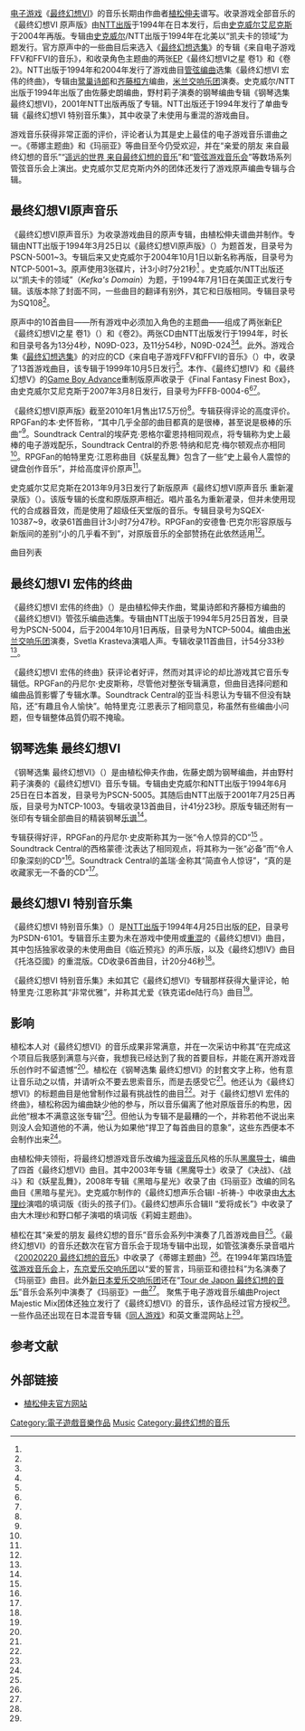 {{NoteTA
| G1=Games
| G2=Square Enix
}}

{{最终幻想系列的音乐}}

[[电子游戏|电子游戏]]《[[最终幻想VI|最终幻想VI]]》的音乐长期由作曲者[[植松伸夫|植松伸夫]]谱写。收录游戏全部音乐的《最终幻想VI 原声版》由[[NTT出版|NTT出版]]于1994年在日本发行，后由[[史克威尔艾尼克斯|史克威尔艾尼克斯]]于2004年再版。专辑由[[史克威尔|史克威尔]]/NTT出版于1994年在北美以“凯夫卡的领域”为题发行。官方原声中的一些曲目后来选入《[[最终幻想选集|最终幻想选集]]》的专辑《来自电子游戏FFV和FFVI的音乐》，和收录角色主题曲的两张[[EP|EP]]《最终幻想VI之星 卷1》和《卷2》。NTT出版于1994年和2004年发行了游戏曲目[[管弦|管弦]][[编曲|编曲]]选集《最终幻想VI 宏伟的终曲》，专辑由[[鹭巢诗郎|鹭巢诗郎]]和[[齐藤桓方|齐藤桓方]]编曲，[[米兰交响乐团|米兰交响乐团]]演奏。史克威尔/NTT出版于1994年出版了由佐藤史朗编曲，野村莉子演奏的钢琴编曲专辑《钢琴选集 最终幻想VI》，2001年NTT出版再版了专辑。NTT出版还于1994年发行了单曲专辑《最终幻想VI 特别音乐集》，其中收录了未使用与重混的游戏曲目。

游戏音乐获得非常正面的评价，评论者认为其是史上最佳的电子游戏音乐谱曲之一。《蒂娜主题曲》和《玛丽亚》等曲目至今仍受欢迎，并在“亲爱的朋友 来自最终幻想的音乐”“[[遥远的世界_来自最终幻想的音乐|遥远的世界 来自最终幻想的音乐]]”和“[[管弦游戏音乐会|管弦游戏音乐会]]”等数场系列管弦音乐会上演出。史克威尔艾尼克斯内外的团体还发行了游戏原声编曲专辑与合辑。

== 最终幻想VI原声音乐 ==

{{Infobox album
| Name = 最终幻想VI原声音乐
| Type = soundtrack
| Artist = [[植松伸夫|植松伸夫]]
| Cover =
| Cover size =
| Released = 1994年3月25日<br />1994年7月1日（凯夫卡的领域<br />2004年10月1日（再版）
| Recorded = [[Sunrise_Studios|Sunrise Studios]]
| Genre = [[氛围音乐|氛围]]、[[芯片音乐|芯片]], [[古典音乐|古典]]<ref name="discogs_ffvi">{{cite web|title=Nobuo Uematsu – Final Fantasy VI: Original Sound Version|url=http://www.discogs.com/Nobuo-Uematsu-Final-Fantasy-VI-Original-Sound-Version/master/254511|publisher=[[Discogs|Discogs]]|accessdate=7 August 2012|archive-date=2021-02-18|archive-url=https://web.archive.org/web/20210218052827/https://www.discogs.com/Nobuo-Uematsu-Final-Fantasy-VI-Original-Sound-Version/master/254511|dead-url=no}}</ref>、[[Disco|Disco]]、[[电子音乐|电子]]、[[电子游戏音乐|游戏]]、[[合成流行音乐|合成流行]]<ref>{{cite web|title=Nobuo Uematsu – Final Fantasy VI Original Sound Version (Taiwan)|url=http://www.discogs.com/Nobuo-Uematsu-Final-Fantasy-VI-Original-Sound-Version/release/495955|publisher=[[Discogs|Discogs]]|accessdate=7 August 2012|archive-date=2021-02-19|archive-url=https://web.archive.org/web/20210219120254/https://www.discogs.com/Nobuo-Uematsu-Final-Fantasy-VI-Original-Sound-Version/release/495955|dead-url=no}}</ref>、[[高科技舞曲|高科技舞曲]]<ref name="discogs_ffvi" />
| Length = 58:00（碟片1）<br />57:18（碟片2）<br />72:03（碟片3）
| Label = [[NTT出版|NTT出版]]<br />[[史克威尔|史克威尔]]（凯夫卡的领域）<br />[[史克威尔艾尼克斯|史克威尔艾尼克斯]]（再版）
| Producer = 植松伸夫
| Reviews =
}}

《最终幻想VI原声音乐》为收录游戏曲目的原声专辑，由植松伸夫谱曲并制作。专辑由NTT出版于1994年3月25日以《最终幻想VI原声版》（{{lang|ja|ファイナルファンタジー VI オリジナル・サウンド・ヴァージョン}}）为题首发，目录号为PSCN-5001~3。专辑后来又史克威尔于2004年10月1日以新名称再版，目录号为NTCP-5001~3。原声使用3张碟片，计3小时7分21秒<ref name="RPGFOST" /> 。史克威尔/NTT出版还以“凯夫卡的领域”（''Kefka's Domain''）为题，于1994年7月1日在美国正式发行专辑。该版本除了封面不同，一些曲目的翻译有别外，其它和日版相同。专辑目录号为SQ108<ref name="RPGFKD" />。

原声中的10首曲目——所有游戏中必须加入角色的主题曲——组成了两张新[[EP|EP]]《最终幻想VI之星 卷1》（{{lang|ja|ファイナルファンタジー VI スターズＶｏｌ．１}}）和《卷2》。两张CD由NTT出版发行于1994年，时长和目录号各为13分4秒，N09D-023，及11分54秒，N09D-024<ref name="FFMFF6STARSinfo" /><ref name="FFMFF6STARS2info" />。此外。游戏合集《[[最终幻想选集|最终幻想选集]]》的对应的CD《来自电子游戏FFV和FFVI的音乐》（{{lang|en|''Music from FFV and FFVI Video Games''}}）中，收录了13首游戏曲目，该专辑于1999年10月5日发行<ref name="RPGFFF56review" />。本作、《最终幻想IV》和《最终幻想V》的[[Game_Boy_Advance|Game Boy Advance]]重制版原声收录于《Final Fantasy Finest Box》，由史克威尔艾尼克斯于2007年3月8日发行，目录号为FFFB-0004-6<ref name="FinestBox" /><ref name="SEMOFFFBinfo" />。

《最终幻想VI原声版》截至2010年1月售出17.5万份<ref name="Oricon" />。专辑获得评论的高度评价。RPGFan的本·史怀哲称，“其中几乎全部的曲目都真的是很棒，甚至说是极棒的乐曲”<ref name="RPGFOST" />。Soundtrack Central的埃萨克·恩格尔霍恩持相同观点，将专辑称为史上最棒的电子游戏配乐，Soundtrack Central的乔恩·特纳和尼克·梅尔顿观点亦相同<ref name="STCFF6OSVreview"/>。RPGFan的帕特里克·江恩称曲目《妖星乱舞》包含了一些“史上最令人震惊的键盘创作音乐”，并给高度评价原声<ref name="RPGFOST" />。

史克威尔艾尼克斯在2013年9月3日发行了新版原声《最终幻想VI原声音乐 重新灌录版》（{{lang|ja|FINAL FANTASY VI Original Sound Track Remaster Version}}）。该版专辑的长度和原版原声相近。唱片虽名为重新灌录，但并未使用现代的合成器音效，而是使用了超级任天堂版的音乐。专辑目录号为SQEX-10387~9，收录61首曲目计3小时7分47秒。RPGFan的安德鲁·巴克尔形容原版与新版间的差别“小的几乎看不到”，对原版音乐的全部赞扬在此依然适用<ref name="RPGFremaster" />。

; 曲目列表{{nobold|<ref name="ITUNES" /><ref name="JAPNAMES" /><ref name="KEFKA" />}}

{{tracklist
| collapsed = yes
| headline = 碟片1
| extra_column = 《凯夫卡的领域》标题
| title1 = {{lang|ja|予兆}}
| note1 = 预兆
| extra1 = {{lang|en|Opening Theme}}
| length1 = 4:15
| title2 = {{lang|ja|炭坑都市ナルシェ}}
| note2 = 炭坑都市那鲁雪
| extra2 = {{lang|en|The Mines of Narshe}}
| length2 = 2:48
| title3 = {{lang|ja|目覚め}}
| note3 = 觉醒
| extra3 = {{lang|en|Awakening}}
| length3 = 1:41
| title4 = {{lang|ja|ロックのテーマ}}
| note4 = 洛克主题曲
| extra4 = {{lang|en|Locke}}
| length4 = 2:01
| title5 = {{lang|ja|戦闘}}
| note5 = 战斗
| extra5 = {{lang|en|Battle Theme}}
| length5 = 1:59
| title6 = {{lang|ja|勝利のファンファーレ}}
| note6 = 胜利的短曲
| extra6 = {{lang|en|Fanfare}}
| length6 = 0:39
| title7 = {{lang|ja|エドガー、マッシュのテーマ}}
| note7 = 艾德加、马修主题曲
| extra7 = {{lang|en|Edgar & Sabin}}
| length7 = 2:32
| title8 = {{lang|ja|魔導士ケフカ}}
| note8 = 魔导士凯夫卡
| extra8 = {{lang|en|Kefka}}
| length8 = 2:43
| title9 = {{lang|ja|霊峰コルツ}}
| note9 = 圣山科尔兹
| extra9 = {{lang|en|Mt. Kolts}}
| length9 = 2:30
| title10 = {{lang|ja|反乱分子}}
| note10 = 反叛分子
| extra10 = {{lang|en|Returners}}
| length10 = 2:42
| title11 = {{lang|ja|シャドウのテーマ}}
| note11 = 影之主题曲
| extra11 = {{lang|en|Shadow}}
| length11 = 1:53
| title12 = {{lang|ja|帝国の進軍}}
| note12 = 帝国的进军
| extra12 = {{lang|en|Troops March On}}
| length12 = 1:56
| title13 = {{lang|ja|カイエンのテーマ}}
| note13 = 加源主题曲
| extra13 = {{lang|en|Cyan}}
| length13 = 2:21
| title14 = {{lang|ja|許されざる者}}
| note14 = 不可饶恕之人
| extra14 = {{lang|en|The Unforgiven}}
| length14 = 1:23
| title15 = {{lang|ja|迷いの森}}
| note15 = 迷幻森林
| extra15 = {{lang|en|The Phantom Forest}}
| length15 = 3:17
| title16 = {{lang|ja|魔列車}}
| note16 = 魔列车
| extra16 = {{lang|en|Phantom Train}}
| length16 = 2:49
| title17 = {{lang|ja|獣ヶ原}}
| note17 = 兽之原
| extra17 = {{lang|en|Wild West}}
| length17 = 2:17
| title18 = {{lang|ja|ガウのテーマ}}
| note18 = 嘎之主题曲
| extra18 = {{lang|en|Gau}}
| length18 = 1:50
| title19 = {{lang|ja|蛇の道}}
| note19 = 蛇之道
| extra19 = {{lang|en|The Serpent Trench}}
| length19 = 2:06
| title20 = {{lang|ja|街角の子供達}}
| note20 = 街头的孩子们
| extra20 = {{lang|en|Kids Run Through the City}}
| length20 = 2:42
| title21 = {{lang|ja|戒厳令}}
| note21 = 戒严令
| extra21 = {{lang|en|Under Martial Law}}
| length21 = 2:26
| title22 = {{lang|ja|セリスのテーマ}}
| note22 = 莎莉丝主题曲
| extra22 = {{lang|en|Celes}}
| length22 = 2:56
| title23 = {{lang|ja|幻獣を守れ!}}
| note23 = 保卫幻兽！
| extra23 = {{lang|en|Save Them!}}
| length23 = 1:57
| title24 = {{lang|ja|決戦}}
| note24 = 决战
| extra24 = {{lang|en|The Decisive Battle}}
| length24 = 2:01
| title25 = {{lang|ja|メタモルフォーゼ}}
| note25 = 变形
| extra25 = {{lang|en|Metamorphosis}}
| length25 = 1:25
}}
{{tracklist
| collapsed = yes
| headline = 碟片2
| extra_column = 《凯夫卡的领域》标题
| title1 = {{lang|ja|ティナのテーマ}}
| note1 = 蒂娜主题曲
| extra1 = {{lang|en|Terra}}
| length1 = 3:50
| title2 = {{lang|ja|運命のコイン}}
| note2 = 命运的硬币
| extra2 = {{lang|en|Coin Song}}
| length2 = 3:14
| title3 = {{lang|ja|テクノdeチョコボ}}
| note3 = 铁克诺de陆行鸟
| extra3 = {{lang|en|Techno de Chocobo}}
| length3 = 1:35
| title4 = {{lang|ja|永遠に,レイチェル}}
| note4 = 永远，蕾切尔
| extra4 = {{lang|en|Forever Rachel}}
| length4 = 2:51
| title5 = {{lang|ja|スラム・シャッフル}}
| note5 =
| extra5 = {{lang|en|Slam Shuffle}}
| length5 = 2:20
| title6 = {{lang|ja|スピナッチ・ラグ}}
| note6 =
| extra6 = {{lang|en|Spinach Rag}}
| length6 = 2:13
| title7 = {{lang|ja|序曲}}
| note7 = 序曲
| extra7 = {{lang|en|Overture}}
| length7 = 4:46
| title8 = {{lang|ja|アリア}}
| note8 = 玛丽亚
| extra8 = {{lang|en|Aria di Mezzo Carattere}}
| length8 = 3:55
| title9 = {{lang|ja|婚礼のワルツ～決闘}}
| note9 = 婚礼华尔兹～决斗
| extra9 = {{lang|en|The Wedding"}}
| length9 = 4:00
| title10 = {{lang|ja|大団円}}
| note10 = 大结局
| extra10 = {{lang|en|Grand Finale?}}
| length10 = 3:14
| title11 = {{lang|ja|セッツァーのテーマ}}
| note11 = 西杰亚主题曲
| extra11 = {{lang|en|Setzer}}
| length11 = 1:55
| title12 = {{lang|ja|ジョニー・C・バッド}}
| note12 = 约翰尼·C·巴德
| extra12 = {{lang|en|Johnny C Bad}}
| length12 = 2:54
| title13 = {{lang|ja|ガストラ帝国}}
| note13 = 加斯特拉帝国
| extra13 = {{lang|en|The Empire "Gestahl"}}
| length13 = 3:11
| title14 = {{lang|ja|魔導研究所}}
| note14 = 魔导研究所
| extra14 = {{lang|en|Devil's Lab}}
| length14 = 2:32
| title15 = {{lang|ja|飛空挺ブラックジャック}}
| note15 = 飞空艇黑杰克
| extra15 = {{lang|en|Blackjack}}
| length15 = 3:04
| title16 = {{lang|ja|ん??}}
| note16 = 啊？？
| extra16 = {{lang|en|??}}
| length16 = 1:07
| title17 = {{lang|ja|モグのテーマ}}
| note17 = 莫古主题曲
| extra17 = {{lang|en|Mog}}
| length17 = 1:54
| title18 = {{lang|ja|ストラゴスのテーマ}}
| note18 = 斯特拉格斯主题曲
| extra18 = {{lang|en|Strago}}
| length18 = 2:29
| title19 = {{lang|ja|リルムのテーマ}}
| note19 = 莉姆主题曲
| extra19 = {{lang|en|Relm}}
| length19 = 2:54
| title20 = {{lang|ja|幻獣界}}
| note20 = 幻兽界
| extra20 = {{lang|en|Another World of Beasts}}
| length20 = 2:37
}}
{{tracklist
| collapsed = yes
| headline = 碟片3
| extra_column = 《凯夫卡的领域》标题
| title1 = {{lang|ja|魔大陸}}
| note1 = 魔大陆
| extra1 = {{lang|en|New Continent}}
| length1 = 2:27
| title2 = {{lang|ja|大破壊}}
| note2 = 大破坏
| extra2 = {{lang|en|Catastrophe}}
| length2 = 2:15
| title3 = {{lang|ja|死闘}}
| note3 = 死战
| extra3 = {{lang|en|The Fierce Battle}}
| length3 = 2:34
| title4 = {{lang|ja|レスト・イン・ピース}}
| note4 = 安息
| extra4 = {{lang|en|Rest in Peace}}
| length4 = 0:29
| title5 = {{lang|ja|死界}}
| note5 = 死界
| extra5 = {{lang|en|Dark World}}
| length5 = 3:03
| title6 = {{lang|ja|あの日から…}}
| note6 = 从那天起……
| extra6 = {{lang|en|The Day After}}
| length6 = 2:14
| title7 = {{lang|ja|仲間を求めて}}
| note7 = 寻找伙伴们
| extra7 = {{lang|en|Searching for Friends}}
| length7 = 2:56
| title8 = {{lang|ja|ゴゴのテーマ}}
| note8 = Gogo主题曲
| extra8 = {{lang|en|Gogo}}
| length8 = 2:10
| title9 = {{lang|ja|墓碑銘}}
| note9 = 墓志铭
| extra9 = {{lang|en|Epitaph}}
| length9 = 2:50
| title10 = {{lang|ja|からくり屋敷}}
| note10 = 机关豪宅
| extra10 = {{lang|en|The Magic House}}
| length10 = 2:32
| title11 = {{lang|ja|ウーマロのテーマ}}
| note11 = 乌玛主题曲
| extra11 = {{lang|en|Umaro}}
| length11 = 1:54
| title12 = {{lang|ja|狂信集団}}
| note12 = 狂热者团体
| extra12 = {{lang|en|Fanatics}}
| length12 = 1:47
| title13 = {{lang|ja|邪神の塔}}
| note13 = 邪神之塔
| extra13 = {{lang|en|Last Dungeon}}
| length13 = 2:49
| title14 = {{lang|ja|妖星乱舞}}
| note14 = 妖星乱舞
| extra14 = {{lang|en|Dancing Mad}}
| length14 = 17:35
| title15 = {{lang|ja|蘇る緑}}
| note15 = 绿色复苏
| extra15 = {{lang|en|Ending Theme}}
| length15 = 21:29
| title16 = {{lang|ja|プレリュード}}
| note16 = 前奏曲
| extra16 = {{lang|en|The Prelude}}
| length16 = 2:21
}}{{clear}}

== 最终幻想VI 宏伟的终曲 ==

{{Infobox album
| Name = 最终幻想VI 宏伟的终曲
| Type = Soundtrack
| Artist = [[植松伸夫|植松伸夫]]
| Cover =
| Released = 1994年5月25日
| Length = 54:33
| Label = [[NTT出版|NTT出版]]
}}

《最终幻想VI 宏伟的终曲》（{{lang|ja|ファイナルファンタジーVI グランド・フィナーレ}}）是由植松伸夫作曲，鹭巢诗郎和齐藤桓方编曲的《最终幻想VI》管弦乐编曲选集。专辑由NTT出版于1994年5月25日首发，目录号为PSCN-5004，后于2004年10月1日再版，目录号为NTCP-5004。编曲由[[米兰交响乐团|米兰交响乐团]]演奏，Svetla Krasteva演唱人声。专辑收录11首曲目，计54分33秒<ref name="RPGFGF" />。

《最终幻想VI 宏伟的终曲》获评论者好评，然而对其评论的却比游戏其它音乐专辑低。RPGFan的丹尼尔·史皮斯称，尽管他对整张专辑满意，但曲目选择问题和编曲品質影響了专辑水準。Soundtrack Central的亚当·科恩认为专辑不但没有缺陷，还“有趣且令人愉快”。帕特里克·江恩表示了相同意见，称虽然有些编曲小问题，但专辑整体品質仍瑕不掩瑜。

{{tracklist
| collapsed = yes
| headline = 曲目列表
| extra = 英文标题
| title1 = {{lang|ja|予兆～ティナのテーマ}}
| note1 = 预兆～蒂娜主题曲
| extra1 = Opening Theme~Tina
| length1 = 7:57
| title2 = {{lang|ja|ケフカのテーマ}}
| note2 = 凯夫卡主题曲
| extra2 = Cefca
| length2 = 3:24
| title3 = {{lang|ja|迷いの森}}
| note3 = 迷幻森林
| extra3 = The Mystic Forest
| length3 = 4:46
| title4 = {{lang|ja|ガウのテーマ}}
| note4 = 加源主题曲
| extra4 = Gau
| length4 = 5:18
| title5 = {{lang|ja|ミラノdeチョコボ}}
| note5 = 米兰de陆行鸟
| extra5 = Milan de Chocobo
| length5 = 5:36
| title6 = {{lang|ja|帝国の進軍}}
| note6 = 帝国的进军
| extra6 = Troops March On
| length6 = 4:25
| title7 = {{lang|ja|街角の子供達}}
| note7 = 街头的孩子们
| extra7 = Kids Run Through The City Corner
| length7 = 3:13
| title8 = {{lang|ja|飛空艇ブラックジャック}}
| note8 = 飞空艇黑杰克
| extra8 = Blackjack
| length8 = 4:16
| title9 = {{lang|ja|リルムのテーマ}}
| note9 = 莉姆主题曲
| extra9 = Relm
| length9 = 5:38
| title10 = {{lang|ja|魔列車}}
| note10 = 魔列车
| extra10 = Mistery Train
| length10 = 4:01
| title11 = {{lang|ja|アリア}}
| note11 = 玛丽亚
| extra11 = Aria Di Mezzo Carattere
| length11 = 5:53
}}{{clear}}

== 钢琴选集 最终幻想VI ==

{{Infobox album
| Name = 钢琴选集 最终幻想VI
| Type = Soundtrack
| Artist = [[植松伸夫|植松伸夫]]
| Cover =
| Released = 1994年6月25日
| Length = 41:23
| Label = [[NTT出版|NTT出版]]
}}

《钢琴选集 最终幻想VI》（{{lang|ja|ピアノコレクションズ ファイナルファンタジーVI}}）是由植松伸夫作曲，佐藤史朗为钢琴编曲，并由野村莉子演奏的《最终幻想VI》音乐专辑。专辑由史克威尔和NTT出版于1994年6月25日在日本首发，目录号为PSCN-5005。其随后由NTT出版于2001年7月25日再版，目录号为NTCP-1003。专辑收录13首曲目，计41分23秒。原版专辑还附有一张印有专辑全部曲目的精装钢琴[[散页乐谱|乐谱]]<ref name="RPGFPC" />。

专辑获得好评，RPGFan的丹尼尔·史皮斯称其为一张“令人惊异的CD”<ref name="RPGFPC" /> 。Soundtrack Central的西格蒙德·沈表达了相同观点，将其称为一张“必备”而“令人印象深刻的CD”<ref name="SCPC" />。Soundtrack Central的盖瑞·金称其“简直令人惊讶”，“真的是收藏家无一不备的CD”<ref name="SCPC" />。

{{tracklist
| collapsed = yes
| headline = 曲目列表
| extra = 英文标题
| title1 = {{lang|ja|ティナのテーマ}}
| note1 = 蒂娜主题曲
| extra1 = Tina
| length1 = 3:36
| title2 = {{lang|ja|ガウのテーマ}}
| note2 = 嘎之主题曲
| extra2 = Gau
| length2 = 2:20
| title3 = {{lang|ja|ケフカのテーマ}}
| note3 = 凯夫卡主题曲
| extra3 = Cefca
| length3 = 3:39
| title4 = {{lang|ja|スピナッチ・ラグ}}
| note4 =
| extra4 = Spinach Rag
| length4 = 2:32
| title5 = {{lang|ja|ストラゴスのテーマ}}
| note5 = 斯特拉格斯主题曲
| extra5 = Stragus
| length5 = 3:21
| title6 = {{lang|ja|迷いの森}}
| note6 = 迷幻森林
| extra6 = The Mystic Forest
| length6 = 3:23
| title7 = {{lang|ja|街角の子供達}}
| note7 = 街头的孩子们
| extra7 = Kids Run Through The City Corner
| length7 = 3:14
| title8 = {{lang|ja|ジョニー・Ｃ・バッド}}
| note8 = 约翰尼·C·巴德
| extra8 = Johnny C Bad
| length8 = 3:35
| title9 = {{lang|ja|魔列車}}
| note9 = 魔列车
| extra9 = Mystery Train
| length9 = 2:36
| title10 = {{lang|ja|決戦}}
| note10 = 决战
| extra10 = The Decisive Battle
| length10 = 2:32
| title11 = {{lang|ja|運命のコイン}}
| note11 = 命运的硬币
| extra11 = Coin Song
| length11 = 4:45
| title12 = {{lang|ja|セリスのテーマ}}
| note12 = 莎莉丝主题曲
| extra12 = Celes
| length12 = 3:07
| title13 = {{lang|ja|ワルツdeチョコボ}}
| note13 = 华尔兹de陆行鸟
| extra13 = Waltz de Chocobo
| length13 = 2:36
}}{{clear}}

== 最终幻想VI 特别音乐集 ==

{{Infobox album
| Name = 最终幻想VI 特别音乐集
| Type = Soundtrack
| Artist = [[植松伸夫|植松伸夫]]
| Cover =
| Released = 1994年4月25日
| Length = 20:46
| Label = [[NTT出版|NTT出版]]
}}

《最终幻想VI 特别音乐集》（{{lang|ja|ファイナルファンタジーVI スペシャル・トラックス}}）是[[NTT出版|NTT出版]]于1994年4月25日出版的[[EP|EP]]，目录号为PSDN-6101。专辑音乐主要为未在游戏中使用或[[重混|重混]]的《最终幻想VI》曲目，其中包括独家收录的未使用曲目《临近预兆》的声乐版，以及《最终幻想IV》曲目《托洛亞國》的重混版。CD收录6首曲目，计20分46秒<ref name="RPGFST" />。

《最终幻想VI 特别音乐集》未如其它《最终幻想VI》专辑那样获得大量评论，帕特里克·江恩称其“非常优雅”，并称其尤爱《铁克诺de陆行鸟》曲目<ref name="RPGFST" />。

{{tracklist
| collapsed = yes
| headline = 曲目列表{{nobold|<ref name="RPGFST" /><ref name="VGMDBFF6STinfo" /><ref name="FFMFF6STinfo" />}}
| title1 = {{lang|ja|近づく予感}}
| note1 = 临近预兆
| extra1 = {{lang|en|Approaching Sentiment}}
| length1 = 5:22
| title2 = {{lang|ja|街2}}
| note2 = 城镇2
| extra2 = {{lang|en|Town 2}}
| length2 = 2:38
| title3 = {{lang|ja|街3}}
| note3 = 城镇3
| extra3 = {{lang|en|Town 3}}
| length3 = 1:14
| title4 = {{lang|ja|トロイア国（リメイク）}}
| note4 = 托洛亚城（重制）
| extra4 = {{lang|en|Troian Beauty (Remake)}}
| length4 = 2:04
| title5 = {{lang|ja|テクノ de チョコボ（アナザー・ミックス）}}
| note5 = 铁克诺de陆行鸟（又一个婚姻）
| extra5 = {{lang|en|Techno de Chocobo (Another Mix)}}
| length5 = 4:08
| title6 = {{lang|ja|近づく予感（ボーカルレス・ヴァージョン）}}
| note6 = 临近预兆（无声乐）
| extra6 = {{lang|en|Approaching Sentiment (No Vocals)}}
| length6 = 5:19
}}{{clear}}

== 影响 ==

植松本人对《最终幻想VI》的音乐成果非常满意，并在一次采访中称其“在完成这个项目后我感到满意与兴奋，我想我已经达到了我的首要目标，并能在离开游戏音乐创作时不留遗憾”<ref name="GHLINER" />。植松在《钢琴选集 最终幻想VI》的封套文字上称，他有意让音乐动之以情，并请听众不要去思索音乐，而是去感受它<ref name="PCLINER" />。他还认为《最终幻想VI》的标题曲目是他曾制作过最有挑战性的曲目<ref name="IGNNOBUOintpt2" />。对于《最终幻想VI 宏伟的终曲》，植松称因为编曲缺少他的参与，所以音乐偏离了他对原版音乐的构思，因此他“根本不满意这张专辑”<ref name="GFLINER" />。但他认为专辑不是最糟的一个，并称若他不说出来则没人会知道他的不满，他认为如果他“捍卫了每首曲目的意象”，这些东西便本不会制作出来<ref name="GFLINER" />。

由植松伸夫领衔，将最终幻想游戏音乐改编为[[摇滚音乐|摇滚音乐]]风格的乐队[[黑魔导士|黑魔导士]]，编曲了四首《最终幻想VI》曲目。其中2003年专辑《黑魔导士》收录了《决战》、《战斗》和《妖星乱舞》，2008年专辑《黑暗与星光》收录了由《玛丽亚》改编的同名曲目《黑暗与星光》。史克威尔制作的《最终幻想声乐合辑I -祈祷-》中收录由[[大木理纱|大木理纱]]演唱的填词版《街头的孩子们》。《最终幻想声乐合辑II “爱将成长”》中收录了由大木理纱和野口郁子演唱的填词版《莉姆主题曲》。

植松在其“亲爱的朋友 最终幻想的音乐”音乐会系列中演奏了几首游戏曲目<ref name="IGNDFreview" />。《最终幻想VI》的音乐还数次在官方音乐会于现场专辑中出现，如管弦演奏乐录音唱片《[[20020220_最终幻想的音乐|20020220 最终幻想的音乐]]》中收录了《蒂娜主题曲》<ref name="RPGF20020220review" />。在1994年第四场[[管弦游戏音乐会|管弦游戏音乐会]]上，[[东京爱乐交响乐团|东京爱乐交响乐团]]以“爱的誓言，玛丽亚和德拉科”为名演奏了《玛丽亚》曲目。此外[[新日本爱乐交响乐团|新日本爱乐交响乐团]]还在“[[Tour_de_Japon|Tour de Japon 最终幻想的音乐]]”音乐会系列中演奏了《玛丽亚》一曲<ref name="SEMOTDJinfo" />。 聚焦于电子游戏音乐编曲Project Majestic Mix团体还独立发行了《最终幻想VI》的音乐，该作品经过官方授权<ref name="RPGFPMMreview" />。一些作品还出现在日本混音专辑《[[同人游戏|同人游戏]]》和英文重混网站上<ref name="OCRFF6" />。

== 参考文献 ==

{{reflist|30em|refs=

<ref name="RPGFOST">{{cite web|author=Gann, Patrick; Schweitzer, Ben |title=Final Fantasy VI OSV |publisher=RPGFan |url=http://www.rpgfan.com/soundtracks/ff6ost/index.html |accessdate=2008-04-04 |archiveurl=https://web.archive.org/web/20130116212201/http://rpgfan.com/soundtracks/ff6ost/index.html |archivedate=2013-01-16 |deadurl=no }}</ref>

<ref name="RPGFKD">{{cite web|author=Thomas, Damian |title=Final Fantasy III: Kefka's Domain |publisher=RPGFan |url=http://www.rpgfan.com/soundtracks/ff3kefka/index.html |accessdate=2008-04-04 |archiveurl=https://web.archive.org/web/20130116213158/http://rpgfan.com/soundtracks/ff3kefka/index.html |archivedate=2013-01-16 |deadurl=no }}</ref>

<ref name="FinestBox">{{cite web|author=Tjan, Mark |title=FF Finest Box |url=http://www.rpgfan.com/soundtracks/ff-finest/index.html |publisher=RPGFan |accessdate=2008-04-23 |archiveurl=https://web.archive.org/web/20130116222549/http://rpgfan.com/soundtracks/ff-finest/index.html |archivedate=2013-01-16 |deadurl=no }}</ref>

<ref name="FFMFF6STARSinfo">{{cite web|title=Final Fantasy VI Stars vol. 1 |url=http://ffmusic.info/ff6stars1.html |publisher=ffmusic.info |accessdate=2008-04-04 |archiveurl=https://web.archive.org/web/20120210185245/http://ffmusic.info/ff6stars1.html |archivedate=2012-02-10 |deadurl=no }}</ref>

<ref name="FFMFF6STARS2info">{{cite web|title=Final Fantasy VI Stars vol. 2 |url=http://ffmusic.info/ff6stars2.html |publisher=ffmusic.info |accessdate=2008-04-04 |archiveurl=https://web.archive.org/web/20120210185250/http://ffmusic.info/ff6stars2.html |archivedate=2012-02-10 |deadurl=no }}</ref>

<ref name="RPGFFF56review">{{cite web|author=Gann, Patrick |title=Music From FFV and FFVI Video Games |url=http://rpgfan.com/soundtracks/ffanthcd/index.html |publisher=RPGFan |accessdate=2008-03-25 |archiveurl=https://web.archive.org/web/20130116220413/http://rpgfan.com/soundtracks/ffanthcd/index.html |archivedate=2013-01-16 |deadurl=no }}</ref>

<ref name="SEMOFFFBinfo">{{cite web |author=Square Enix Music Online |title=Final Fantasy Finest Box - Album Information |url=http://www.squareenixmusic.com/albums/f/ff4-6box.shtml |work=Square Enix Music |accessdate=2008-04-23 |archiveurl=https://web.archive.org/web/20120719021547/http://www.squareenixmusic.com/albums/f/ff4-6box.shtml |archivedate=2012-07-19 |deadurl=yes }}</ref>

<ref name="RPGFremaster">{{cite web |last=Barker |first=Andrew |title=Final Fantasy VI OST Remaster Version |url=http://www.rpgfan.com/soundtracks/ff6ost-remaster/index.html |publisher=RPGFan |date=2013-11-03 |accessdate=2013-11-05 |archiveurl=https://www.webcitation.org/6Kug2tvb6?url=http://www.rpgfan.com/soundtracks/ff6ost-remaster/index.html |archivedate=2013-11-05 |deadurl=no }}</ref>

<ref name="ITUNES">English titles taken from the album's iTunes release. Retrieved on 2008-04-04.</ref>

<ref name="JAPNAMES">{{cite web|title=Final Fantasy VI Original Soundtrack |url=http://ffmusic.info/ff6.html |publisher=ffmusic.info |accessdate=2008-04-04 |archiveurl=https://web.archive.org/web/20120716212804/http://www.ffmusic.info/ff6.html |archivedate=2012-07-16 |deadurl=no }}</ref>

<ref name="KEFKA">{{cite web|title=SQ108: Kefka's Domain - The complete soundtrack from the Final Fantasy III video game |url=http://vgmdb.net/album/6446 |publisher=vgmdb.net |accessdate=2009-01-07 |archiveurl=https://web.archive.org/web/20120525092348/http://vgmdb.net/album/6446 |archivedate=2012-05-25 |deadurl=no }}</ref>

<ref name="RPGFGF">{{cite web|author=Gann, Patrick; Space, Daniel |title=Final Fantasy VI Grand Finale |publisher=RPGFan |url=http://rpgfan.com/soundtracks/ff6finale/index.html |accessdate=2008-03-01 |archiveurl=https://web.archive.org/web/20130116213334/http://rpgfan.com/soundtracks/ff6finale/index.html |archivedate=2013-01-16 |deadurl=no }}</ref>

<ref name="RPGFPC">{{cite web|author=Gann, Patrick; Space, Daniel |title=Final Fantasy VI Piano Collections |url=http://rpgfan.com/soundtracks/ff6piano/index.html |publisher=RPGFan |accessdate=2008-04-04 |archiveurl=https://web.archive.org/web/20130116213259/http://rpgfan.com/soundtracks/ff6piano/index.html |archivedate=2013-01-16 |deadurl=no }}</ref>

<ref name="RPGFST">{{cite web |author=Gann, Patrick |title=Final Fantasy VI Special Tracks |url=http://www.rpgfan.com/soundtracks/ff6special/index.html |publisher=RPGFan |accessdate=2008-04-04 |archiveurl=https://web.archive.org/web/20130116220629/http://rpgfan.com/soundtracks/ff6special/index.html |archivedate=2013-01-16 |deadurl=yes }}</ref>

<ref name="VGMDBFF6STinfo">{{cite web|title=PSDN-6101: Final Fantasy VI Special Tracks |url=http://vgmdb.net/album/5424 |publisher=vgmdb.net |accessdate=2009-01-07 |archiveurl=https://web.archive.org/web/20120525092218/http://vgmdb.net/album/5424 |archivedate=2012-05-25 |deadurl=no }}</ref>

<ref name="FFMFF6STinfo">{{cite web|title=Final Fantasy VI Special Tracks |url=http://ffmusic.info/ff6special.html |publisher=ffmusic.info |accessdate=2008-04-04 |archiveurl=https://web.archive.org/web/20120829044219/http://www.ffmusic.info/ff6special.html |archivedate=2012-08-29 |deadurl=no }}</ref>

<ref name="Oricon">{{cite web|author= |title=『FF XIII』サウンドトラックが初日TOP3入り |publisher=[[Oricon|Oricon]] |date=2010-01-28 |url=http://www.oricon.co.jp/news/rankmusic/72857/ |language=ja |accessdate=2010-02-03 |archiveurl=https://web.archive.org/web/20130120065208/http://www.oricon.co.jp/news/rankmusic/72857/ |archivedate=2013-01-20 |deadurl=no }}</ref>

<ref name="SCPC">{{cite web|author=King, Gary; Shen, Sigmund |url=http://www.soundtrackcentral.com/cds/finalfantasy6_pianocollections.htm |title=Final Fantasy VI Piano Collections |publisher=Soundtrack Central |accessdate=2008-04-07 |archiveurl=https://web.archive.org/web/20120806140341/http://www.soundtrackcentral.com/cds/finalfantasy6_pianocollections.htm |archivedate=2012-08-06 |deadurl=no }}</ref>

<ref name="STCFF6OSVreview">{{cite web|author=Engelhorn, Isaac; Fornaca, Zack; Lau, Aaron; Melton, Nick; Turner, Jon |url=http://www.soundtrackcentral.com/cds/finalfantasy6_osv.htm |title=Final Fantasy VI Original Sound Version |publisher=Soundtrack Central |accessdate=2008-04-07 |archiveurl=https://web.archive.org/web/20120806140341/http://www.soundtrackcentral.com/cds/finalfantasy6_pianocollections.htm |archivedate=2012-08-06 |deadurl=no }}</ref>

<ref name="STCFF6GFreview">{{cite web|author=Corn, Adam |url=http://www.soundtrackcentral.com/cds/finalfantasy6_grandfinale.htm |title=Final Fantasy VI Grand Finale |publisher=Soundtrack Central |accessdate=2008-04-07 |archiveurl=https://web.archive.org/web/20120722015047/http://www.soundtrackcentral.com/cds/finalfantasy6_grandfinale.htm |archivedate=2012-07-22 |deadurl=no }}</ref>

<ref name="GHLINER">{{cite web |author=Uematsu, Nobuo |title=Gun Hazard Original Soundtrack Liner Notes |date=1995-12-12 |url=http://www.chudahs-corner.com/liners/index.php?catalog=PSCN-5044%7E5 |publisher=Chudah's Corner |accessdate=2008-04-07 |archiveurl=https://web.archive.org/web/20120522235650/http://chudahs-corner.com/liners/index.php?catalog=PSCN-5044~5 |archivedate=2012-05-22 |deadurl=yes }}</ref>

<ref name="PCLINER">{{cite web |author=Uematsu, Nobuo |title=Final Fantasy VI Piano Collections |url=http://x111.com/ffmo/Liner_Notes/ff6pc.php |publisher=Final Fantasy Music Online |accessdate=2008-04-07 |archiveurl=https://web.archive.org/web/20120210201154/http://x111.com/ffmo/Liner_Notes/ff6pc.php |archivedate=2012-02-10 |deadurl=yes }}</ref>

<ref name="IGNNOBUOintpt2">{{cite web |author=D., Spence |title=Nobuo Part 2 |url=http://www.ign.com/articles/2004/07/14/nobuo-part-2 |publisher=IGN |accessdate=2008-07-26 |archiveurl=https://www.webcitation.org/6EFTpknmK?url=http://www.ign.com/articles/2004/07/14/nobuo-part-2 |archivedate=2013-02-07 |deadurl=no }}</ref>

<ref name="GFLINER">{{cite web |author=Uematsu, Nobuo |date=1994-03-21 |title=Final Fantasy VI Grand Finale |url=http://x111.com/ffmo/Liner_Notes/ff6gf.php |publisher=Final Fantasy Music Online |accessdate=2008-04-07 |archiveurl=https://web.archive.org/web/20120210201200/http://x111.com/ffmo/Liner_Notes/ff6gf.php |archivedate=2012-02-10 |deadurl=yes }}</ref>

<ref name="IGNDFreview">{{cite web|author=Schneider, Peer |title=Dear Friends: Music from Final Fantasy |publisher=IGN |date=2005-05-11 |url=http://www.ign.com/articles/2004/05/11/dear-friends-music-from-final-fantasy |accessdate=2006-03-01 |archiveurl=https://web.archive.org/web/20130120051718/http://www.ign.com/articles/2004/05/11/dear-friends-music-from-final-fantasy |archivedate=2013-01-20 |deadurl=no }}</ref>

<ref name="RPGF20020220review">{{cite web|url=http://www.rpgfan.com/soundtracks/20020220/index.html |title=20020220 - Music from Final Fantasy |publisher=RPGFan |accessdate=2007-04-01 |archiveurl=https://web.archive.org/web/20130120065018/http://rpgfan.com/soundtracks/20020220/index.html |archivedate=2013-01-20 |deadurl=no }}</ref>

<ref name="SEMOTDJinfo">{{cite web |url=http://www.squareenixmusic.com/albums/dvds/tourdejapon.shtml |title=Album Information - Tour de Japon: Music from Final Fantasy DVD |publisher=Square Enix Music Online |accessdate=2008-02-22 |archiveurl=https://web.archive.org/web/20130120065505/http://www.squareenixmusic.com/albums/dvds/tourdejapon.shtml |archivedate=2013-01-20 |deadurl=yes }}</ref>

<ref name="RPGFPMMreview">{{cite web|author=Rzeminski, Lucy |title=Project Majestic Mix: A Tribute to Nobuo Uematsu - Gold Edition |publisher=RPGFan |date=2002-07-02 |url=http://www.rpgfan.com/soundtracks/pmm-gold/index.html |accessdate=2008-08-13 |archiveurl=https://web.archive.org/web/20120619202844/http://www.rpgfan.com/soundtracks/pmm-gold/index.html |archivedate=2012-06-19 |deadurl=no }}</ref>

<ref name="OCRFF6">{{cite web|title=Game: Final Fantasy VI (SNES) |url=http://ocremix.org/game/6/final-fantasy-vi-snes |publisher=[[OverClocked_ReMix|OverClocked ReMix]] |accessdate=2008-04-04 |archiveurl=https://web.archive.org/web/20130117155004/http://ocremix.org/game/6/final-fantasy-vi-snes |archivedate=2013-01-17 |deadurl=no }}</ref>
}}

== 外部链接 ==
{{Portal box|最终幻想系列}}
* [http://na.square-enix.com/uematsu/ 植松伸夫官方网站] {{Wayback|url=http://na.square-enix.com/uematsu/ |date=20130120184339 }} {{en icon}}

{{最终幻想系列|FF=FFVI|state=uncollapsed}}
{{Authority control}}
{{DEFAULTSORT:Final Fantasy 06}}
[[Category:電子遊戲音樂作品|Category:電子遊戲音樂作品]]
[[Category:最终幻想VI|Music]]
[[Category:最终幻想的音乐|Category:最终幻想的音乐]]